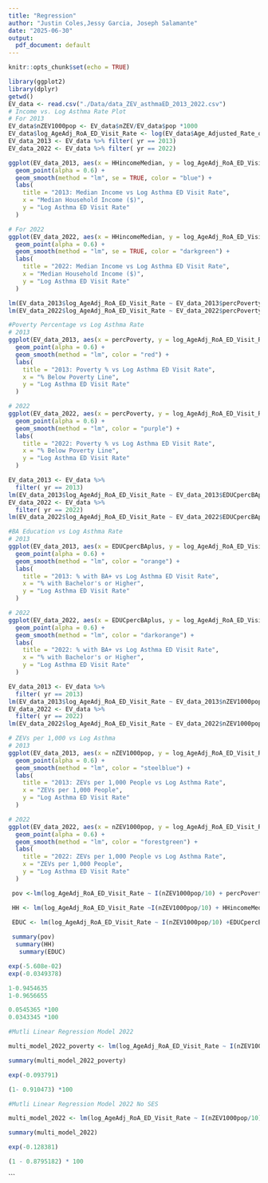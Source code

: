 ```yaml
---
title: "Regression"
author: "Justin Coles,Jessy Garcia, Joseph Salamante"
date: "2025-06-30"
output:
  pdf_document: default
---
```


```r
knitr::opts_chunk$set(echo = TRUE)

```



```r
library(ggplot2)
library(dplyr) 
getwd()
EV_data <- read.csv("./Data/data_ZEV_asthmaED_2013_2022.csv")
# Income vs. Log Asthma Rate Plot
# For 2013
EV_data$nZEV1000pop <- EV_data$nZEV/EV_data$pop *1000
EV_data$log_AgeAdj_RoA_ED_Visit_Rate <- log(EV_data$Age_Adjusted_Rate_of_Asthma_ED_Visit_Rate)
EV_data_2013 <- EV_data %>% filter( yr == 2013)
EV_data_2022 <- EV_data %>% filter( yr == 2022)
```

```r

ggplot(EV_data_2013, aes(x = HHincomeMedian, y = log_AgeAdj_RoA_ED_Visit_Rate)) +
  geom_point(alpha = 0.6) +
  geom_smooth(method = "lm", se = TRUE, color = "blue") +
  labs(
    title = "2013: Median Income vs Log Asthma ED Visit Rate",
    x = "Median Household Income ($)",
    y = "Log Asthma ED Visit Rate"
  )
```

```r

# For 2022
ggplot(EV_data_2022, aes(x = HHincomeMedian, y = log_AgeAdj_RoA_ED_Visit_Rate)) +
  geom_point(alpha = 0.6) +
  geom_smooth(method = "lm", se = TRUE, color = "darkgreen") +
  labs(
    title = "2022: Median Income vs Log Asthma ED Visit Rate",
    x = "Median Household Income ($)",
    y = "Log Asthma ED Visit Rate"
  )

```

```r

lm(EV_data_2013$log_AgeAdj_RoA_ED_Visit_Rate ~ EV_data_2013$percPoverty   , data = EV_data)
lm(EV_data_2022$log_AgeAdj_RoA_ED_Visit_Rate ~ EV_data_2022$percPoverty, data = EV_data)

#Poverty Percentage vs Log Asthma Rate
# 2013
ggplot(EV_data_2013, aes(x = percPoverty, y = log_AgeAdj_RoA_ED_Visit_Rate)) +
  geom_point(alpha = 0.6) +
  geom_smooth(method = "lm", color = "red") +
  labs(
    title = "2013: Poverty % vs Log Asthma ED Visit Rate",
    x = "% Below Poverty Line",
    y = "Log Asthma ED Visit Rate"
  )

# 2022
ggplot(EV_data_2022, aes(x = percPoverty, y = log_AgeAdj_RoA_ED_Visit_Rate)) +
  geom_point(alpha = 0.6) +
  geom_smooth(method = "lm", color = "purple") +
  labs(
    title = "2022: Poverty % vs Log Asthma ED Visit Rate",
    x = "% Below Poverty Line",
    y = "Log Asthma ED Visit Rate"
  )


```

```r
 
EV_data_2013 <- EV_data %>%
  filter( yr == 2013)
lm(EV_data_2013$log_AgeAdj_RoA_ED_Visit_Rate ~ EV_data_2013$EDUCpercBAplus   , data = EV_data)
EV_data_2022 <- EV_data %>%
  filter( yr == 2022)
lm(EV_data_2022$log_AgeAdj_RoA_ED_Visit_Rate ~ EV_data_2022$EDUCpercBAplus, data = EV_data)

#BA Education vs Log Asthma Rate 
# 2013
ggplot(EV_data_2013, aes(x = EDUCpercBAplus, y = log_AgeAdj_RoA_ED_Visit_Rate)) +
  geom_point(alpha = 0.6) +
  geom_smooth(method = "lm", color = "orange") +
  labs(
    title = "2013: % with BA+ vs Log Asthma ED Visit Rate",
    x = "% with Bachelor's or Higher",
    y = "Log Asthma ED Visit Rate"
  )

# 2022
ggplot(EV_data_2022, aes(x = EDUCpercBAplus, y = log_AgeAdj_RoA_ED_Visit_Rate)) +
  geom_point(alpha = 0.6) +
  geom_smooth(method = "lm", color = "darkorange") +
  labs(
    title = "2022: % with BA+ vs Log Asthma ED Visit Rate",
    x = "% with Bachelor's or Higher",
    y = "Log Asthma ED Visit Rate"
  )

```

```r
EV_data_2013 <- EV_data %>%
  filter( yr == 2013)
lm(EV_data_2013$log_AgeAdj_RoA_ED_Visit_Rate ~ EV_data_2013$nZEV1000pop   , data = EV_data)
EV_data_2022 <- EV_data %>%
  filter( yr == 2022)
lm(EV_data_2022$log_AgeAdj_RoA_ED_Visit_Rate ~ EV_data_2022$nZEV1000pop , data = EV_data)

# ZEVs per 1,000 vs Log Asthma
# 2013
ggplot(EV_data_2013, aes(x = nZEV1000pop, y = log_AgeAdj_RoA_ED_Visit_Rate)) +
  geom_point(alpha = 0.6) +
  geom_smooth(method = "lm", color = "steelblue") +
  labs(
    title = "2013: ZEVs per 1,000 People vs Log Asthma Rate",
    x = "ZEVs per 1,000 People",
    y = "Log Asthma ED Visit Rate"
  )

# 2022
ggplot(EV_data_2022, aes(x = nZEV1000pop, y = log_AgeAdj_RoA_ED_Visit_Rate)) +
  geom_point(alpha = 0.6) +
  geom_smooth(method = "lm", color = "forestgreen") +
  labs(
    title = "2022: ZEVs per 1,000 People vs Log Asthma Rate",
    x = "ZEVs per 1,000 People",
    y = "Log Asthma ED Visit Rate"
  )


```
```r
 pov <-lm(log_AgeAdj_RoA_ED_Visit_Rate ~ I(nZEV1000pop/10) + percPoverty, data= EV_data_2022)

 HH <- lm(log_AgeAdj_RoA_ED_Visit_Rate ~I(nZEV1000pop/10) + HHincomeMedian, data= EV_data_2022)

 EDUC <- lm(log_AgeAdj_RoA_ED_Visit_Rate ~ I(nZEV1000pop/10) +EDUCpercBAplus, data= EV_data_2022)
 
 summary(pov)
  summary(HH)
   summary(EDUC)


```
```r
exp(-5.608e-02)
exp(-0.0349378)

1-0.9454635
1-0.9656655

0.0545365 *100
0.0343345 *100
```


```r
#Mutli Linear Regression Model 2022

multi_model_2022_poverty <- lm(log_AgeAdj_RoA_ED_Visit_Rate ~ I(nZEV1000pop/10)   +  percPoverty, data= EV_data_2022)

summary(multi_model_2022_poverty)
```

```r
exp(-0.093791) 

(1- 0.910473) *100
```


```r
#Mutli Linear Regression Model 2022 No SES

multi_model_2022 <- lm(log_AgeAdj_RoA_ED_Visit_Rate ~ I(nZEV1000pop/10), data= EV_data_2022)

summary(multi_model_2022)
```

```r
exp(-0.128381)

(1 - 0.8795182) * 100
```
```


